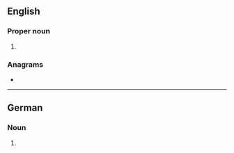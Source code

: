 ==English==

===Proper noun===
{{en-proper noun}}

# {{lb|en|television|US}} {{initialism of|en|w:United Paramount Network|United Paramount Network}}

===Anagrams===
* {{anagrams|en|a=npu|N-up|NPU|Pun|nup|pun}}

----

==German==

===Noun===
{{head|de|noun}}

# {{lb|de|computing}} {{initialism of|de|Umgekehrte Polnische Notation}}